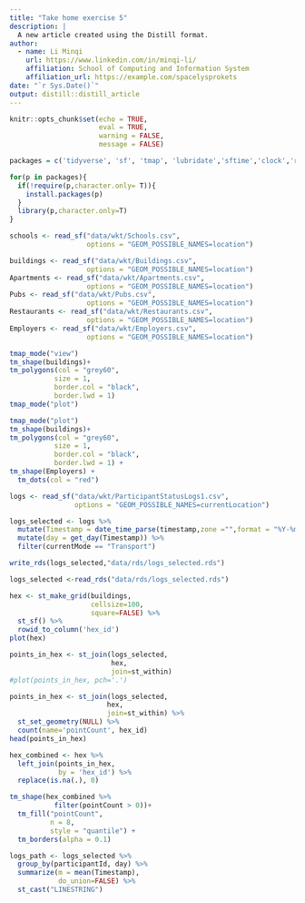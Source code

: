 ```yaml
---
title: "Take home exercise 5"
description: |
  A new article created using the Distill format.
author:
  - name: Li Minqi 
    url: https://www.linkedin.com/in/minqi-li/
    affiliation: School of Computing and Information System
    affiliation_url: https://example.com/spacelysprokets
date: "`r Sys.Date()`"
output: distill::distill_article
---
```


```r
knitr::opts_chunk$set(echo = TRUE,
                      eval = TRUE,
                      warning = FALSE,
                      message = FALSE)
```

```r
packages = c('tidyverse', 'sf', 'tmap', 'lubridate','sftime','clock','rmarkdown' )

for(p in packages){
  if(!require(p,character.only= T)){
    install.packages(p)
  }
  library(p,character.only=T)
}
```

```r
schools <- read_sf("data/wkt/Schools.csv", 
                   options = "GEOM_POSSIBLE_NAMES=location")
```

```r
buildings <- read_sf("data/wkt/Buildings.csv", 
                   options = "GEOM_POSSIBLE_NAMES=location")
Apartments <- read_sf("data/wkt/Apartments.csv", 
                   options = "GEOM_POSSIBLE_NAMES=location")
Pubs <- read_sf("data/wkt/Pubs.csv", 
                   options = "GEOM_POSSIBLE_NAMES=location")
Restaurants <- read_sf("data/wkt/Restaurants.csv", 
                   options = "GEOM_POSSIBLE_NAMES=location")
Employers <- read_sf("data/wkt/Employers.csv", 
                   options = "GEOM_POSSIBLE_NAMES=location")
```

```r
tmap_mode("view")
tm_shape(buildings)+
tm_polygons(col = "grey60",
           size = 1,
           border.col = "black",
           border.lwd = 1)
tmap_mode("plot")
```
```r
tmap_mode("plot")
tm_shape(buildings)+
tm_polygons(col = "grey60",
           size = 1,
           border.col = "black",
           border.lwd = 1) +
tm_shape(Employers) +
  tm_dots(col = "red")
```

```r
logs <- read_sf("data/wkt/ParticipantStatusLogs1.csv", 
                options = "GEOM_POSSIBLE_NAMES=currentLocation")
```

```r
logs_selected <- logs %>%
  mutate(Timestamp = date_time_parse(timestamp,zone ="",format = "%Y-%m-%dT%H:%M:%S")) %>%
  mutate(day = get_day(Timestamp)) %>%
  filter(currentMode == "Transport")
```

```r
write_rds(logs_selected,"data/rds/logs_selected.rds")
```

```r
logs_selected <-read_rds("data/rds/logs_selected.rds")
```

```r
hex <- st_make_grid(buildings, 
                    cellsize=100, 
                    square=FALSE) %>%
  st_sf() %>%
  rowid_to_column('hex_id')
plot(hex)
```

```r
points_in_hex <- st_join(logs_selected, 
                         hex, 
                         join=st_within)
#plot(points_in_hex, pch='.')
```

```r
points_in_hex <- st_join(logs_selected, 
                        hex, 
                        join=st_within) %>%
  st_set_geometry(NULL) %>%
  count(name='pointCount', hex_id)
head(points_in_hex)
```
```r
hex_combined <- hex %>%
  left_join(points_in_hex, 
            by = 'hex_id') %>%
  replace(is.na(.), 0)
```

```r
tm_shape(hex_combined %>%
           filter(pointCount > 0))+
  tm_fill("pointCount",
          n = 8,
          style = "quantile") +
  tm_borders(alpha = 0.1)
```

```r
logs_path <- logs_selected %>%
  group_by(participantId, day) %>%
  summarize(m = mean(Timestamp), 
            do_union=FALSE) %>%
  st_cast("LINESTRING")
```